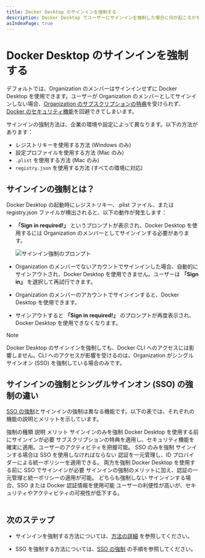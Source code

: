 ```yaml
---
title: Docker Desktop のサインインを強制する
description: Docker Desktop でユーザーにサインインを強制した場合に何が起こるかを理解する
asIndexPage: true
---
```



# Docker Desktop のサインインを強制する

デフォルトでは、Organization のメンバーはサインインせずに Docker Desktop を使用できます。ユーザーが Organization のメンバーとしてサインインしない場合、[Organization のサブスクリプションの特典](https://docs.docker.com/subscription/details/)を受けられず、[Docker のセキュリティ機能](https://docs.docker.com/security/for-admins/hardened-desktop/)を回避できてしまいます。

サインインの強制方法は、企業の環境や設定によって異なります。以下の方法があります：

- レジストリキーを使用する方法 (Windows のみ)
- 設定プロファイルを使用する方法 (Mac のみ)
- `.plist` を使用する方法 (Mac のみ)
- `registry.json` を使用する方法 (すべての環境に対応)

## サインインの強制とは？

Docker Desktop の起動時にレジストリキー、.plist ファイル、または registry.json ファイルが検出されると、以下の動作が発生します：

- **「Sign in required!」** というプロンプトが表示され、Docker Desktop を使用するには Organization のメンバーとしてサインインする必要があります。

  ![サインイン強制のプロンプト](/docker-security-ja/enforce-sign-in.png)

- Organization のメンバーでないアカウントでサインインした場合、自動的にサインアウトされ、Docker Desktop を使用できません。ユーザーは **「Sign in」** を選択して再試行できます。

- Organization のメンバーのアカウントでサインインすると、Docker Desktop を使用できます。

- サインアウトすると **「Sign in required!」** のプロンプトが再度表示され、Docker Desktop を使用できなくなります。

> [!NOTE]
> 
> Docker Desktop のサインインを強制しても、Docker CLI へのアクセスには影響しません。CLI へのアクセスが影響を受けるのは、Organization がシングルサインオン (SSO) を強制している場合のみです。

## サインインの強制とシングルサインオン (SSO) の強制の違い

[SSO の強制]()とサインインの強制は異なる機能です。以下の表では、それぞれの機能の説明とメリットを示しています。

<Table>
  <thead>
    <Table.Tr>
      <Table.Th>強制の種類</Table.Th>
      <Table.Th>説明</Table.Th>
      <Table.Th>メリット</Table.Th>
    </Table.Tr>
  </thead>
  <tbody>
    <Table.Tr>
      <Table.Td>サインインのみを強制</Table.Td>
      <Table.Td>Docker Desktop を使用する前にサインインが必要</Table.Td>
      <Table.Td>サブスクリプションの特典を適用し、セキュリティ機能を確実に適用。ユーザーのアクティビティを把握可能。</Table.Td>
    </Table.Tr>
    <Table.Tr>
      <Table.Td>SSO のみを強制</Table.Td>
      <Table.Td>サインインする場合は SSO を使用しなければならない</Table.Td>
      <Table.Td>認証を一元管理し、ID プロバイダーによる統一ポリシーを適用できる。</Table.Td>
    </Table.Tr>
    <Table.Tr>
      <Table.Td>両方を強制</Table.Td>
      <Table.Td>Docker Desktop を使用する前に SSO でサインインが必要</Table.Td>
      <Table.Td>サインインの強制のメリットに加え、認証の一元管理と統一ポリシーの適用が可能。</Table.Td>
    </Table.Tr>
    <Table.Tr>
      <Table.Td>どちらも強制しない</Table.Td>
      <Table.Td>サインインする場合、SSO または Docker 認証情報を使用可能</Table.Td>
      <Table.Td>ユーザーの利便性が高いが、セキュリティやアクティビティの可視性が低下する。</Table.Td>
    </Table.Tr>
  </tbody>
</Table>

## 次のステップ

- サインインを強制する方法については、[方法の詳細](/docker-security-ja/for-admins/enforce-sign-in/methods) を参照してください。

- SSO を強制する方法については、[SSO の強制](/docker-security-ja/for-admins/single-sign-on/connect) の手順を参照してください。
